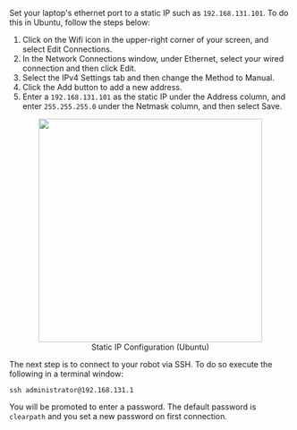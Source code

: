 Set your laptop's ethernet port to a static IP such as `192.168.131.101`. To do this in Ubuntu, follow the steps below:

1.  Click on the Wifi icon in the upper-right corner of your screen, and select Edit Connections.
2.  In the Network Connections window, under Ethernet, select your wired connection and then click Edit.
3.  Select the IPv4 Settings tab and then change the Method to Manual.
4.  Click the Add button to add a new address.
5.  Enter a `192.168.131.101` as the static IP under the Address column, and enter `255.255.255.0` under the Netmask
    column, and then select Save.

<center>
  <figure>
    <img
      src="/img/robot_images/common_images/wired_connection.png"
      width="400"
    />
    <figcaption>Static IP Configuration (Ubuntu)</figcaption>
  </figure>
</center>

The next step is to connect to your robot via SSH. To do so execute the following in a terminal window:

`ssh administrator@192.168.131.1`

You will be promoted to enter a password. The default password is `clearpath` and you set a new password
on first connection.

